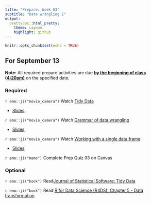 ```yaml
---
title: "Prepare: Week 03"
subtitle: "Data wrangling I"
output: 
  prettydoc::html_pretty:
    theme: cayman
    highlight: github
---
```


```r
knitr::opts_chunk$set(echo = TRUE)
```


## For September 13

**Note:** All required prepare activities are due **<u>by the beginning of class (4:20pm)</u>** on the specified date.

### Required 

`r emo::ji("movie_camera")` Watch [Tidy Data](https://youtu.be/J8YvhjEHkCM)

- [Slides](https://kgfitzgerald.github.io/APU_MATH_250/slides/07-tidy-data.html)

`r emo::ji("movie_camera")` Watch [Grammar of data wrangling](https://youtu.be/0jO-5MESCJ4)

- [Slides](https://kgfitzgerald.github.io/APU_MATH_250/slides/08-grammar-wrangle.html)

`r emo::ji("movie_camera")` Watch [Working with a single data frame](https://youtu.be/EjBTGdiVxvA)

- [Slides](https://kgfitzgerald.github.io/APU_MATH_250/slides/09-single-df.html)

`r emo::ji("memo")` Complete Prep Quiz 03 on Canvas

### Optional 

`r emo::ji("book")` Read[Journal of Statistical Software: Tidy Data](https://www.jstatsoft.org/article/view/v059i10)

`r emo::ji("book")` Read [R for Data Science (R4DS): Chapter 5 - Data transformation](https://r4ds.had.co.nz/transform.html)

<!-- ## For Thursday, September 15 -->

<!-- ### Required -->

<!-- `r emo::ji("book")` Read the Buzzfeed article titled [*These Nobel Prize Winners Show Why Immigration Is So Important For American Science*](https://www.buzzfeednews.com/article/peteraldhous/immigration-and-science)*.* We will replicate this analysis in-class on Thursday so it's crucial that you're familiar with it ahead of time. -->
